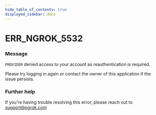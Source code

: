 ```yaml
---
hide_table_of_contents: true
displayed_sidebar: docs
---
```



# ERR_NGROK_5532

### Message
`PROVIDER` denied access to your account as reauthentication is required.

Please try logging in again or contact the owner of this application if the issue persists.

<ErrorDetails error='err_ngrok_5532' />


### Further help
If you're having trouble resolving this error, please reach out to [support@ngrok.com](mailto:support@ngrok.com?subject=Help%20with%20ERR_NGROK_5532)

